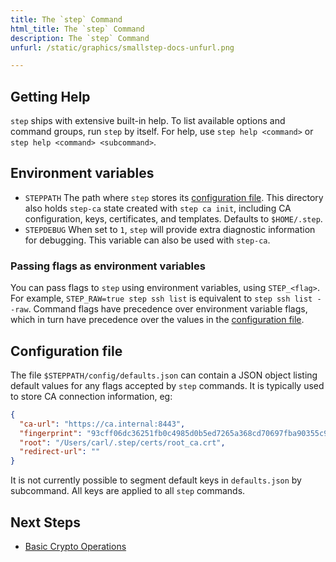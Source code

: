 ```yaml
---
title: The `step` Command
html_title: The `step` Command
description: The `step` Command
unfurl: /static/graphics/smallstep-docs-unfurl.png

---
```



## Getting Help

`step` ships with extensive built-in help. To list available options and command groups, run `step` by itself. For help, use `step help <command>` or `step help <command> <subcommand>`.

## Environment variables

* `STEPPATH` The path where `step` stores its [configuration file](#configuration-file). This directory also holds `step-ca` state created with `step ca init`, including CA configuration, keys, certificates, and templates. Defaults to `$HOME/.step`.
* `STEPDEBUG` When set to `1`, `step` will provide extra diagnostic information for debugging. This variable can also be used with `step-ca`.

### Passing flags as environment variables

You can pass flags to `step` using environment variables, using `STEP_<flag>`. For example, `STEP_RAW=true step ssh list` is equivalent to `step ssh list --raw`. Command flags have precedence over environment variable flags, which in turn have precedence over the values in the [configuration file](#configuration-file).

## Configuration file

The file `$STEPPATH/config/defaults.json` can contain a JSON object listing default values for any flags accepted by `step` commands. It is typically used to store CA connection information, eg:

```json
{
  "ca-url": "https://ca.internal:8443",
  "fingerprint": "93cff06dc36251fb0c4985d0b5ed7265a368cd70697fba90355c93cc4aabff0d",
  "root": "/Users/carl/.step/certs/root_ca.crt",
  "redirect-url": ""
}
```

<Alert severity="info">
    It is not currently possible to segment default keys in <Code>defaults.json</Code> by subcommand. All keys are applied to all <Code>step</Code> commands.
</Alert>

## Next Steps

* [Basic Crypto Operations](/docs/step-cli/basic-crypto-operations)
